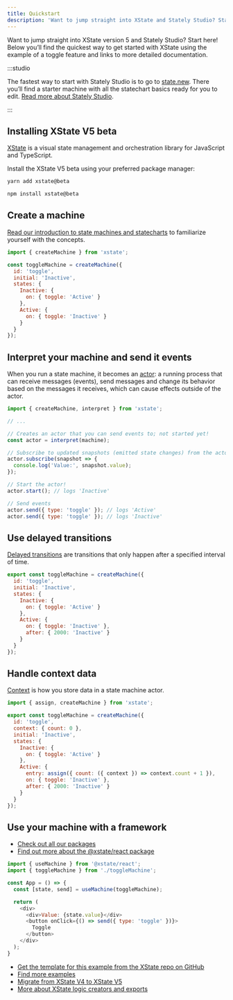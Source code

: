 ```yaml
---
title: Quickstart
description: 'Want to jump straight into XState and Stately Studio? Start here!'
---
```



Want to jump straight into XState version 5 and Stately Studio? Start here! Below you’ll find the quickest way to get started with XState using the example of a toggle feature and links to more detailed documentation.

:::studio

The fastest way to start with Stately Studio is to go to [state.new](https://state.new). There you’ll find a starter machine with all the statechart basics ready for you to edit. [Read more about Stately Studio](studio.mdx).

:::

## Installing XState V5 beta

[XState](xstate.mdx) is a visual state management and orchestration library for JavaScript and TypeScript.

Install the XState V5 beta using your preferred package manager:

<Tabs>
<TabItem value="yarn" label="yarn">

```bash
yarn add xstate@beta
```

</TabItem>

<TabItem value="npm" label="npm">

```bash
npm install xstate@beta
```

</TabItem>
</Tabs>

## Create a machine

[Read our introduction to state machines and statecharts](state-machines-and-statecharts.mdx) to familiarize yourself with the concepts.

```js
import { createMachine } from 'xstate';

const toggleMachine = createMachine({
  id: 'toggle',
  initial: 'Inactive',
  states: {
    Inactive: {
      on: { toggle: 'Active' }
    },
    Active: {
      on: { toggle: 'Inactive' }
    }
  }
});
```

## Interpret your machine and send it events

When you run a state machine, it becomes an [actor](actors.mdx): a running process that can receive messages (events), send messages and change its behavior based on the messages it receives, which can cause effects outside of the actor.

```js
import { createMachine, interpret } from 'xstate';

// ...

// Creates an actor that you can send events to; not started yet!
const actor = interpret(machine);

// Subscribe to updated snapshots (emitted state changes) from the actor
actor.subscribe(snapshot => {
  console.log('Value:', snapshot.value);
});

// Start the actor!
actor.start(); // logs 'Inactive'

// Send events
actor.send({ type: 'toggle' }); // logs 'Active'
actor.send({ type: 'toggle' }); // logs 'Inactive'
```

## Use delayed transitions

[Delayed transitions](delayed-transitions.mdx) are transitions that only happen after a specified interval of time.

```js
export const toggleMachine = createMachine({
  id: 'toggle',
  initial: 'Inactive',
  states: {
    Inactive: {
      on: { toggle: 'Active' }
    },
    Active: {
      on: { toggle: 'Inactive' },
      after: { 2000: 'Inactive' }
    }
  }
});
```

## Handle context data

[Context](context.mdx) is how you store data in a state machine actor.

```js
import { assign, createMachine } from 'xstate';

export const toggleMachine = createMachine({
  id: 'toggle',
  context: { count: 0 },
  initial: 'Inactive',
  states: {
    Inactive: {
      on: { toggle: 'Active' }
    },
    Active: {
      entry: assign({ count: ({ context }) => context.count + 1 }),
      on: { toggle: 'Inactive' },
      after: { 2000: 'Inactive' }
    }
  }
});
```

## Use your machine with a framework

- [Check out all our packages](/category/xstate-packages)
- [Find out more about the @xstate/react package](xstate-react.mdx)

```js
import { useMachine } from '@xstate/react';
import { toggleMachine } from './toggleMachine';

const App = () => {
  const [state, send] = useMachine(toggleMachine);

  return (
    <div>
      <div>Value: {state.value}</div>
      <button onClick={() => send({ type: 'toggle' })}>
        Toggle
      </button>
    </div>
  );
}
```

- [Get the template for this example from the XState repo on GitHub](https://github.com/statelyai/xstate/tree/main/examples/template-js)
- [Find more examples](examples.mdx)
- [Migrate from XState V4 to XState V5](migration.mdx)
- [More about XState logic creators and exports](installation.mdx#exports)